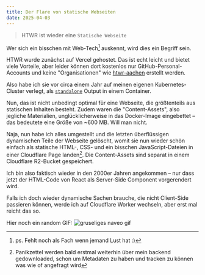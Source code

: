 ```yaml
---
title: Der Flare von statische Webseiten
date: 2025-04-03
---
```


> HTWR ist wieder eine `Statische Webseite`

Wer sich ein bisschen mit Web-Tech[^1] auskennt, wird dies ein Begriff sein.

HTWR wurde zunächst auf Vercel gehostet. Das ist echt leicht und bietet viele Vorteile, aber leider können dort kostenlos nur GitHub-Personal-Accounts und keine "Organisationen" wie [htwr-aachen](https://github.com/htwr-aachen) erstellt werden.

Also habe ich sie vor circa einem Jahr auf meinen eigenen Kubernetes-Cluster verlegt, als [`standalone`](https://nextjs.org/docs/pages/api-reference/config/next-config-js/output) Output in einem Container.

Nun, das ist nicht unbedingt optimal für eine Webseite, die größtenteils aus statischen Inhalten besteht. Zudem waren die "Content-Assets", also jegliche Materialien, unglücklicherweise in das Docker-Image eingebettet – das bedeutete eine Größe von ~600 MB. Will man nicht.

Naja, nun habe ich alles umgestellt und die letzten überflüssigen dynamischen Teile der Webseite gelöscht, womit sie nun wieder schön einfach als statische HTML-, CSS- und ein bisschen JavaScript-Dateien in einer Cloudflare Page landen[^2]. Die Content-Assets sind separat in einem Cloudflare R2-Bucket gespeichert.

Ich bin also faktisch wieder in den 2000er Jahren angekommen – nur dass jetzt der HTML-Code von React als Server-Side Component vorgerendert wird.

Falls ich doch wieder dynamische Sachen brauche, die nicht Client-Side passieren können, werde ich auf Cloudflare Worker wechseln, aber erst mal reicht das so.

Hier noch ein random GIF:
![gruseliges naveo gif](https://media3.giphy.com/media/v1.Y2lkPTc5MGI3NjExMmR5YW9yc2VvbzhsbHJrYWp2cWhwdXgyMzhrcW9kNnZseGJkemgzYyZlcD12MV9pbnRlcm5hbF9naWZfYnlfaWQmY3Q9Zw/yV4X3a155PW8mR5rlO/giphy.gif)

[^1]: ps. Fehlt noch als Fach wenn jemand Lust hat :)
[^2]: Panikzettel werden bald erstmal weiterhin über mein backend gedownloaded, schon um Metadaten zu haben und tracken zu können was wie of angefragt wird
